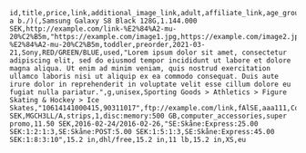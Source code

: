 ```csv
id,title,price,link,additional_image_link,adult,affiliate_link,age_group,availability,availability_date,brand,color,condition,description,energy_efficiency_class,gender,google_product_category,gtin,image_link,is_bundle,item_group_id,material,member_price,mpn,pattern,prisjakt_id,product_detail(section_name:attribute_name:attribute_value),product_type,promotion_id,sale_price,sale_price_effective_date,shipping(country:region:service:price:min_handling_time:max_handling_time:min_transit_time:max_transit_time),shipping_height,shipping_label,shipping_length,shipping_weight,shipping_width,size,size_system
a b./)(,Samsung Galaxy S8 Black 128G,1.144.000 SEK,http://example.com/link-%E2%84%A2-mu-20%C2%B5m,"https://example.com/image1.jpg,https://example.com/image2.jpg",fAlSE,http://example.com/link-%E2%84%A2-mu-20%C2%B5m,toddler,preorder,2021-03-21,Sony,RED/GREEN/BLUE,used,"Lorem ipsum dolor sit amet, consectetur adipiscing elit, sed do eiusmod tempor incididunt ut labore et dolore magna aliqua. Ut enim ad minim veniam, quis nostrud exercitation ullamco laboris nisi ut aliquip ex ea commodo consequat. Duis aute irure dolor in reprehenderit in voluptate velit esse cillum dolore eu fugiat nulla pariatur.",g,unisex,Sporting Goods > Athletics > Figure Skating & Hockey > Ice Skates,"10614141000415,90311017",ftp://example.com/link,fAlSE,aaa111,Cotton/Leather,1.144.000 SEK,MGCH3LL/A,strips,1,disc:memory:500 GB,computer_accessories,super promo,11.50 SEK,2016-02-24/2016-02-26,"SE:Skåne:Express:25.00 SEK:1:2:1:3,SE:Skåne:POST:5.00 SEK:1:5:1:3,SE:Skåne:Express:45.00 SEK:1:8:3:10",15.2 in,dhl/free,15.2 in,11 lb,15.2 in,XS,eu
```